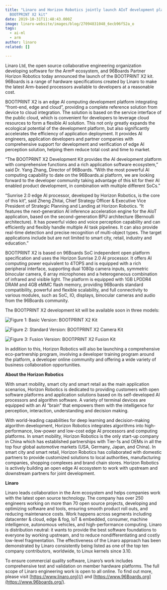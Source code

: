 ```yaml
---
title: "Linaro and Horizon Robotics jointly launch AIoT development platform:
  BOOTPRINT X2 kit"
date: 2019-10-31T11:48:43.000Z
image: linaro-website/images/blog/27094831048_6ecb96f52a_o
tags:
  - ai-ml
  - arm
author: linaro
related: []

---
```


Linaro Ltd, the open source collaborative engineering organization developing software for the Arm® ecosystem, and 96Boards Partner Horizon Robotics today announced the launch of the BOOTPRINT X2 kit. 96Boards is a range of hardware specifications created by Linaro to make the latest Arm-based processors available to developers at a reasonable cost.

BOOTPRINT X2 is an edge AI computing development platform integrating “front-end, edge and cloud”, providing a complete reference solution from device to cloud integration. The solution is based on the service interface of the public cloud, which is convenient for developers to leverage cloud resources to form a flexible AI solution. This not only greatly expands the ecological potential of the development platform, but also significantly accelerates the efficiency of application deployment. It provides AI engineers, application developers and partner companies with comprehensive support for development and verification of edge AI perception solution, helping them reduce total cost and time to market.

“The BOOTPRINT X2 Development Kit provides the AI development platform with comprehensive functions and a rich application software ecosystem,” said Dr. Yang Zhang, Director of 96Boards. “With the most powerful AI computing capability to date on the 96Boards.ai platform, we are looking forward to the developer community taking advantage of this kit for their AI enabled product development, in combination with multiple different SoCs.”

“Sunrise 2.0 edge AI processor, developed by Horizon Robotics, is the core of this kit“, said Zheng Zhitai, Chief Strategy Officer & Executive Vice President of Strategic Planning and Landing at Horizon Robotics. “It features the next-generation AI inference acceleration engine for the AIoT application, based on the second-generation BPU architecture (Bernoulli architecture). It has powerful video and voice perception capability and can efficiently and flexibly handle multiple AI task pipelines. It can also provide real-time detection and precise recognition of multi-object types. The target applications include but are not limited to smart city, retail, industry and education.”

BOOTPRINT X2 is based on 96Boards SoC independent open platform specification and uses the Horizon Sunrise 2.0 AI processor. It offers AI computing power equivalent to 4TOPS and is equipped with a rich peripheral interface, supporting dual 1080p camera inputs, symmetric binocular camera, 6 array microphones and a heterogeneous combination of infrared and visible light. The platform is equipped with 1GB LPDDR4 DRAM and 4GB eMMC flash memory, providing 96Boards standard compatibility, powerful and flexible scalability, and full connectivity to various modules, such as SoC, IO, displays, binocular cameras and audio from the 96Boards community.

The BOOTPRINT X2 development kit will be available soon in three models:

![Figure 1: Basic Version: BOOTPRINT X2 Kit](/linaro-website/images/blog/basic-version-bootprint-x2-kit)

![Figure 2: Standard Version: BOOTPRINT X2 Camera Kit](/linaro-website/images/blog/standard-version-bootprint-x2-camera-kit)

![Figure 3: Fusion Version: BOOTPRINT X2 Fusion Kit](/linaro-website/images/blog/fusion-version-bootprint-x2-fusion-kit)

In addition to this, Horizon Robotics will also be launching a comprehensive eco-partnership program, involving a developer training program around the platform, a developer online community and offering a wide variety of business collaboration opportunities.

**About the Horizon Robotics**

With smart mobility, smart city and smart retail as the main application scenarios, Horizon Robotics is dedicated to providing customers with open software platforms and application solutions based on its self-developed AI processors and algorithm software. A variety of terminal devices are equipped with an AI “brain” that empowers them with the intelligence for perception, interaction, understanding and decision making.

With world-leading capabilities for deep learning and decision-making algorithm development, Horizon Robotics integrates algorithms into high-performance, low-power and low-cost edge AI processors and computing platforms. In smart mobility, Horizon Robotics is the only start-up company in China which has established partnerships with Tier-1s and OEMs in all the top four global automotive markets (USA, Germany, Japan, and China). In smart city and smart retail, Horizon Robotics has collaborated with domestic partners to provide customized solutions to local authorities, manufacturing companies, shopping complexes and brand chain stores. Horizon Robotics is actively building an open edge AI ecosystem to work with upstream and downstream partners for joint development.

**Linaro**

Linaro leads collaboration in the Arm ecosystem and helps companies work with the latest open source technology. The company has over 250 engineers working on more than 70 open source projects, developing and optimizing software and tools, ensuring smooth product roll outs, and reducing maintenance costs. Work happens across segments including datacenter & cloud, edge & fog, IoT & embedded, consumer, machine intelligence, autonomous vehicles, and high-performance computing. Linaro is distribution neutral: it wants to provide the best software foundations to everyone by working upstream, and to reduce nondifferentiating and costly low-level fragmentation. The effectiveness of the Linaro approach has been demonstrated by Linaro consistently being listed as one of the top ten company contributors, worldwide, to Linux kernels since 3.10.

To ensure commercial quality software, Linaro’s work includes comprehensive test and validation on member hardware platforms. The full scope of Linaro engineering work is open to all online. To find out more, please visit [https://www.linaro.org](/) and [https://www.96Boards.org](https://www.96boards.org/).

